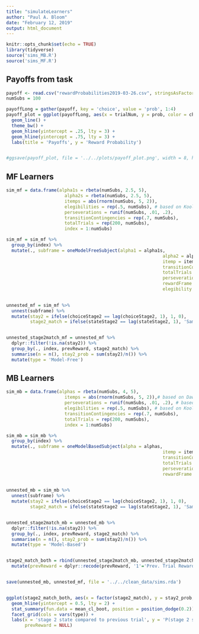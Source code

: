 ```yaml
---
title: "simulateLearners"
author: "Paul A. Bloom"
date: "February 12, 2019"
output: html_document
---
```


```r
knitr::opts_chunk$set(echo = TRUE)
library(tidyverse)
source('sims_MB.R')
source('sims_MF.R')
```
## Payoffs from task

```r
payoff <- read.csv("rewardProbabilities2019-03-26.csv", stringsAsFactors = F)
numSubs = 100

payoffLong = gather(payoff, key = 'choice', value = 'prob', 1:4)
payoff_plot = ggplot(payoffLong, aes(x = trialNum, y = prob, color = choice)) + 
  geom_line() +
  theme_bw() +
  geom_hline(yintercept = .25, lty = 3) +
  geom_hline(yintercept = .75, lty = 3) +
  labs(title = 'Payoffs', y = 'Reward Probability')


#ggsave(payoff_plot, file = '../../plots/payoff_plot.png', width = 8, height = 4)
```

## MF Learners
```r
sim_mf = data.frame(alpha1s = rbeta(numSubs, 2.5, 5), 
                      alpha2s = rbeta(numSubs, 2.5, 5),
                      itemps = abs(rnorm(numSubs, 5, 2)),
                      elegibilities = rep(.5, numSubs), # based on Kool et al., 2016
                      perseverations = runif(numSubs, .01, .2),
                      transitionContingencies = rep(.7, numSubs),
                      totalTrials = rep(200, numSubs),
                      index = 1:numSubs)

sim_mf = sim_mf %>%
  group_by(index) %>%
  mutate(., subframe = oneModelFreeSubject(alpha1 = alpha1s, 
                                                           alpha2 = alpha2s, 
                                                           itemp = itemps, 
                                                           transitionContingency = transitionContingencies, 
                                                           totalTrials = totalTrials, 
                                                           perseveration = perseverations,
                                                           rewardFrame = payoff, 
                                                           elegibility = elegibilities))

                      
unnested_mf = sim_mf %>%
  unnest(subframe) %>%
  mutate(stay2 = ifelse(choiceStage2 == lag(choiceStage2, 1), 1, 0),
         stage2_match = ifelse(stateStage2 == lag(stateStage2, 1), 'Same Planet', 'Different Planet'))


unnested_stage2match_mf = unnested_mf %>%
  dplyr::filter(!is.na(stay2)) %>%
  group_by(., index, prevReward, stage2_match) %>%
  summarise(n = n(), stay2_prob = sum(stay2)/n()) %>%
  mutate(type = 'Model-Free')
```


## MB Learners
```r
sim_mb = data.frame(alphas = rbeta(numSubs, 4, 5),
                      itemps = abs(rnorm(numSubs, 5, 2)),# based on Daw et al., 2011
                      perseverations = runif(numSubs, .01, .2), # based on Daw et al., 2011
                      elegibilities = rep(.5, numSubs), # based on Kool et al., 2016
                      transitionContingencies = rep(.7, numSubs),
                      totalTrials = rep(200, numSubs),
                      index = 1:numSubs)

sim_mb = sim_mb %>%
  group_by(index) %>%
  mutate(., subframe = oneModelBasedSubject(alpha = alphas, 
                                                           itemp = itemps, 
                                                           transitionContingency = transitionContingencies, 
                                                           totalTrials = totalTrials, 
                                                           perseveration = perseverations,
                                                           rewardFrame = payoff))

                      
unnested_mb = sim_mb %>% 
  unnest(subframe) %>%
  mutate(stay2 = ifelse(choiceStage2 == lag(choiceStage2, 1), 1, 0),
         stage2_match = ifelse(stateStage2 == lag(stateStage2, 1), 'Same Planet', 'Different Planet'))


unnested_stage2match_mb = unnested_mb %>%
  dplyr::filter(!is.na(stay2)) %>%
  group_by(., index, prevReward, stage2_match) %>%
  summarise(n = n(), stay2_prob = sum(stay2)/n()) %>%
  mutate(type = 'Model-Based')


stage2_match_both = rbind(unnested_stage2match_mb, unnested_stage2match_mf) %>%
  mutate(prevReward = dplyr::recode(prevReward, '1'='Prev. Trial Reward', '0'='Prev. Trial No Reward'))


save(unnested_mb, unnested_mf, file = '../../clean_data/sims.rda')


ggplot(stage2_match_both, aes(x = factor(stage2_match), y = stay2_prob, color = prevReward)) +
  geom_hline(yintercept = 0.5, lty = 2) +
  stat_summary(fun.data = mean_cl_boot, position = position_dodge(0.2)) +
  facet_grid(cols = vars(type)) +
  labs(x = 'stage 2 state compared to previous trial', y = 'P(stage 2 stay)\nsame stage 2 button press as previous trial', 
       prevReward = NULL)



```
